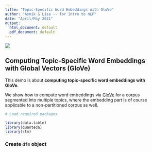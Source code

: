 ```yaml
---
title: "Topic-Specific Word Embeddings with GloVe"
author: "Asmik & Lisa -- for Intro to NLP"
date: "April/May 2021"
output:
  html_document: default
  pdf_document: default
---
```


![](../../Logo_Consulting.JPG)

## Computing Topic-Specific Word Embeddings with Global Vectors (GloVe)

This demo is about **computing topic-specific word embeddings with GloVe**.

We show how to compute word embeddings via [GloVe](https://nlp.stanford.edu/pubs/glove.pdf) for a corpus segmented into multiple topics, where the embedding part is of course applicable to a non-partitioned corpus as well.


```r
# Load required packages

library(data.table)
library(quanteda)
library(stm)
```

### Create `dfm` object

